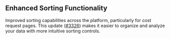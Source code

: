 ## Enhanced Sorting Functionality

Improved sorting capabilities across the platform, particularly for cost request pages. This update ([#3326](https://github.com/Helicone/helicone/pull/3326)) makes it easier to organize and analyze your data with more intuitive sorting controls.
